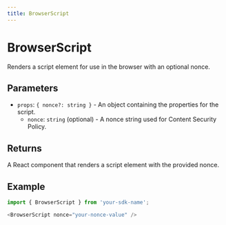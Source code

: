 ```yaml
---
title: BrowserScript
---
```


# BrowserScript

Renders a script element for use in the browser with an optional nonce.

## Parameters

- `props`: `{ nonce?: string }` - An object containing the properties for the script.
  - `nonce`: `string` (optional) - A nonce string used for Content Security Policy.

## Returns

A React component that renders a script element with the provided nonce.

## Example

```typescript
import { BrowserScript } from 'your-sdk-name';

<BrowserScript nonce="your-nonce-value" />
```